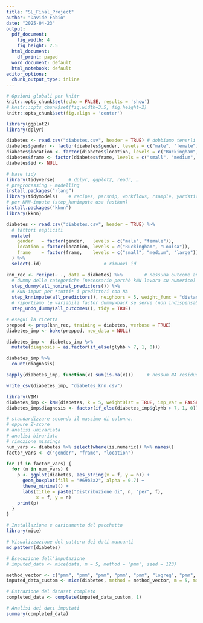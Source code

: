 ```yaml
---
title: "SL_Final_Project"
author: "Davide Fabio"
date: "2025-04-23"
output:
  pdf_document:
    fig_width: 4
    fig_height: 2.5
  html_document:
    df_print: paged
  word_document: default
  html_notebook: default
editor_options: 
  chunk_output_type: inline
---
```


```r
# Opzioni globali per knitr
knitr::opts_chunk$set(echo = FALSE, results = 'show')
# knitr::opts_chunk$set(fig.width=3.5, fig.height=2)
knitr::opts_chunk$set(fig.align = 'center')

```

```r
library(ggplot2)
library(dplyr)

diabetes <- read.csv("diabetes.csv", header = TRUE) # dobbiamo tenerli tutti altrimenti perdiamo 2/3 del dataset
diabetes$gender <- factor(diabetes$gender, levels = c("male", "female"), labels = c("male", "female"))
diabetes$location <- factor(diabetes$location, levels = c("Buckingham", "Louisa"), labels = c("Buckingham", "Louisa"))
diabetes$frame <- factor(diabetes$frame, levels = c("small", "medium", "large"), labels = c("small", "medium", "large"))
diabetes$id <- NULL

# base tidy
library(tidyverse)     # dplyr, ggplot2, readr, …
# preprocessing + modelling
install.packages("rlang")
library(tidymodels)    # recipes, parsnip, workflows, rsample, yardstick
# per KNN‐impute (step_knnimpute usa fastknn)
install.packages("kknn")
library(kknn)

diabetes <- read.csv("diabetes.csv", header = TRUE) %>% 
  # fattori espliciti
  mutate(
    gender   = factor(gender,   levels = c("male", "female")),
    location = factor(location, levels = c("Buckingham", "Louisa")),
    frame    = factor(frame,    levels = c("small", "medium", "large"))
  ) %>% 
  select(-id)                       # rimuovi id

knn_rec <- recipe(~ ., data = diabetes) %>%        # nessuna outcome ancora
  # dummy delle categoriche (necessario perché kNN lavora su numerico)
  step_dummy(all_nominal_predictors()) %>%         
  # KNN-imput per *tutti* i predittori con NA
  step_knnimpute(all_predictors(), neighbors = 5, weight_func = "distance") %>% 
  # riportiamo le variabili factor dummy→back se serve (non indispensabile qui)
  step_undo_dummy(all_outcomes(), tidy = TRUE)

# esegui la ricetta
prepped <- prep(knn_rec, training = diabetes, verbose = TRUE)
diabetes_imp <- bake(prepped, new_data = NULL)

diabetes_imp <- diabetes_imp %>% 
  mutate(diagnosis = as.factor(if_else(glyhb > 7, 1, 0)))

diabetes_imp %>% 
  count(diagnosis)

sapply(diabetes_imp, function(x) sum(is.na(x)))     # nessun NA residuo

write_csv(diabetes_imp, "diabetes_knn.csv")

library(VIM)
diabetes_imp <- kNN(diabetes, k = 5, weightDist = TRUE, imp_var = FALSE)
diabetes_imp$diagnosis <- factor(if_else(diabetes_imp$glyhb > 7, 1, 0))


```

```r
# standardizzare secondo il massimo di colonna.
# oppure Z-score
# analisi univariata
# analisi bivariata
# rimozione missings
num_vars <- diabetes %>% select(where(is.numeric)) %>% names()
factor_vars <- c("gender", "frame", "location")

for (f in factor_vars) {
  for (n in num_vars) {
    p <- ggplot(diabetes, aes_string(x = f, y = n)) +
      geom_boxplot(fill = "#69b3a2", alpha = 0.7) +
      theme_minimal() +
      labs(title = paste("Distribuzione di", n, "per", f),
           x = f, y = n)
    print(p)
  }
}
```

```r
# Installazione e caricamento del pacchetto
library(mice)

# Visualizzazione del pattern dei dati mancanti
md.pattern(diabetes)

# Esecuzione dell'imputazione
# imputed_data <- mice(data, m = 5, method = 'pmm', seed = 123)

method_vector <- c("pmm", "pmm", "pmm", "pmm", "pmm", "logreg", "pmm", "logreg", "pmm", "pmm", "polyreg", "pmm", "pmm", "pmm", "pmm", "pmm", "pmm", "pmm")
imputed_data_custom <- mice(diabetes, method = method_vector, m = 5, maxit = 10)

# Estrazione del dataset completo
completed_data <- complete(imputed_data_custom, 1)

# Analisi dei dati imputati
summary(completed_data)


```
